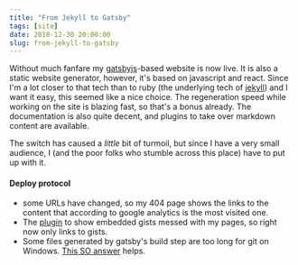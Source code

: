 ```yaml
---
title: "From Jekyll to Gatsby"
tags: [site]
date: 2018-12-30 20:00:00
slug: from-jekyll-to-gatsby
---
```


Without much fanfare my [gatsbyjs][1]-based website is now live. It is also a static website generator, however, it's based on javascript and react. Since I'm a lot closer to that tech than to ruby (the underlying tech of [jekyll][2]) and I want it easy, this seemed like a nice choice. The regeneration speed while working on the site is blazing fast, so that's a bonus already. The documentation is also quite decent, and plugins to take over markdown content are available.

The switch has caused a _little_ bit of turmoil, but since I have a very small audience, I (and the poor folks who stumble across this place) have to put up with it.

#### Deploy protocol

* some URLs have changed, so my 404 page shows the links to the content that according to google analytics is the most visited one.
* The [plugin][4] to show embedded gists messed with my pages, so right now only links to gists.
* Some files generated by gatsby's build step are too long for git on Windows. [This SO answer][3] helps.


[1]: https://www.gatsbyjs.org
[2]: https://jekyllrb.com/
[3]: https://stackoverflow.com/a/22575737/51428
[4]: https://www.gatsbyjs.org/packages/gatsby-remark-embed-gist/